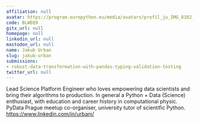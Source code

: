 ```yaml
---
affiliation: null
avatar: https://program.europython.eu/media/avatars/profil_ju_IMG_8102_1_ckFI61i.jpeg
code: BLWEQ9
gitx_url: null
homepage: null
linkedin_url: null
mastodon_url: null
name: Jakub Urban
slug: jakub-urban
submissions:
- robust-data-transformation-with-pandas-typing-validation-testing
twitter_url: null
---
```


Lead Science Platform Engineer who loves empowering data scientists and bring their algorithms to production. In general a Python + Data (Science) enthusiast, with education and career history in computational physic. PyData Prague meetup co-organiser, university tutor of scientific Python.
https://www.linkedin.com/in/urbanj/
